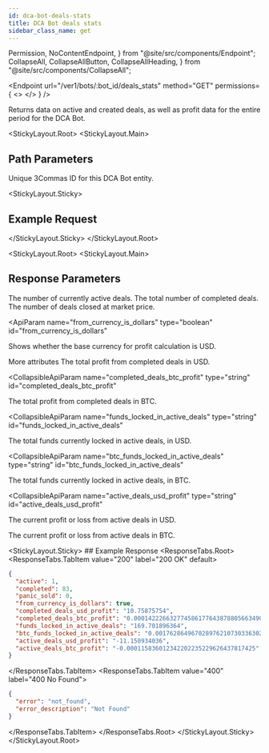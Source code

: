 ```yaml
---
id: dca-bot-deals-stats
title: DCA Bot deals stats
sidebar_class_name: get
---
```


  Permission,
  NoContentEndpoint,
} from "@site/src/components/Endpoint";
  CollapseAll,
  CollapseAllButton,
  CollapseAllHeading,
} from "@site/src/components/CollapseAll";

<Endpoint
  url="/ver1/bots/:bot_id/deals_stats"
  method="GET"
  permissions={
    <>
      <Permission title="Permission" description="BOTS_READ" />
      <Permission title="Security" description="SIGNED" />
    </>
  }
/>

Returns data on active and created deals, as well as profit data for the entire period for the DCA Bot.

<Separator />

<StickyLayout.Root>
<StickyLayout.Main>
## Path Parameters
<ApiParam name='bot_id' type='integer' id="bot_id" required>
   Unique 3Commas ID for this DCA Bot entity.
</ApiParam>
</StickyLayout.Main>

<StickyLayout.Sticky>
## Example Request

<NoContentEndpoint method="GET" endpoint="/ver1/bots/12345678/deals_stats" />

</StickyLayout.Sticky>
</StickyLayout.Root>

<StickyLayout.Root>
<StickyLayout.Main>
## Response Parameters
<ApiParam name='active' type='integer' id="active">
The number of currently active deals.
</ApiParam>

<ApiParam name="completed" type="integer" id="completed">
  The total number of completed deals.
</ApiParam>

<ApiParam name="panic_sold" type="integer" id="panic_sold">
  The number of deals closed at market price.
</ApiParam>

<ApiParam
  name="from_currency_is_dollars"
  type="boolean"
  id="from_currency_is_dollars"
>
  Shows whether the base currency for profit calculation is USD.
</ApiParam>

<CollapseAll>
<CollapseAllHeading> More attributes <CollapseAllButton /> </CollapseAllHeading>
<CollapsibleApiParam name='completed_deals_usd_profit' type='string' id="completed_deals_usd_profit">
The total profit from completed deals in USD.
</CollapsibleApiParam>

<CollapsibleApiParam
  name="completed_deals_btc_profit"
  type="string"
  id="completed_deals_btc_profit"
>
  The total profit from completed deals in BTC.
</CollapsibleApiParam>

<CollapsibleApiParam
  name="funds_locked_in_active_deals"
  type="string"
  id="funds_locked_in_active_deals"
>
  The total funds currently locked in active deals, in USD.
</CollapsibleApiParam>

<CollapsibleApiParam
  name="btc_funds_locked_in_active_deals"
  type="string"
  id="btc_funds_locked_in_active_deals"
>
  The total funds currently locked in active deals, in BTC.
</CollapsibleApiParam>

<CollapsibleApiParam
  name="active_deals_usd_profit"
  type="string"
  id="active_deals_usd_profit"
>
  The current profit or loss from active deals in USD.
</CollapsibleApiParam>

<CollapsibleApiParam name='active_deals_btc_profit' type='string' id="active_deals_btc_profit">
The current profit or loss from active deals in BTC.
</CollapsibleApiParam>
</CollapseAll>
</StickyLayout.Main>

<StickyLayout.Sticky>
    ## Example Response
    <ResponseTabs.Root>
      <ResponseTabs.TabItem value="200" label="200 OK" default>
```json
{
  "active": 1,
  "completed": 83,
  "panic_sold": 0,
  "from_currency_is_dollars": true,
  "completed_deals_usd_profit": "10.75875754",
  "completed_deals_btc_profit": "0.00014222663277458617764387880566349063980977",
  "funds_locked_in_active_deals": "169.701896364",
  "btc_funds_locked_in_active_deals": "0.001762864967028976210730336302468929",
  "active_deals_usd_profit": "-11.150934036",
  "active_deals_btc_profit": "-0.000115836012342202235229626437817425"
}
```
</ResponseTabs.TabItem>
<ResponseTabs.TabItem value="400" label="400 No Found">
```json
{
  "error": "not_found",
  "error_description": "Not Found"
}
```
</ResponseTabs.TabItem>
    </ResponseTabs.Root>
   </StickyLayout.Sticky>
</StickyLayout.Root>
